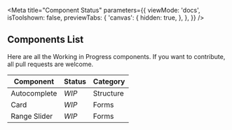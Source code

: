 
<Meta
  title="Component Status"
  parameters={{
    viewMode: 'docs',
    isToolshown: false,
    previewTabs: {
      'canvas': {
        hidden: true,
      },
    },
  }}
/>

## Components List

Here are all the Working in Progress components. If you want to contribute, all pull requests are welcome.

| Component           | Status          | Category |
| ---                 | ---             | ---         |
| Autocomplete        | *WIP*           | Structure |
| Card                | *WIP*           | Forms |
| Range Slider        | *WIP*           | Forms |
